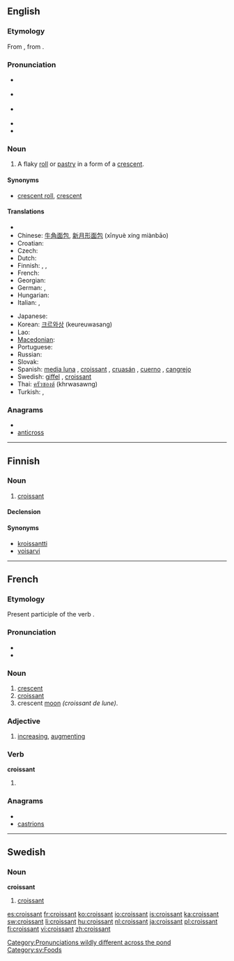 {{also|Croissant}}
==English==
{{wikipedia}}

===Etymology===
From {{etyl|fr}} {{term|croissant||crescent|lang=fr}}, from {{etyl|frm}} {{term|creissant}}.

===Pronunciation===
* {{a|Canada}} {{IPA|/kɹwɒˈsɑ̃/|/kɹwəˈsɑ̃/}}
* {{a|UK}} {{IPA|/ˈkwasɑ̃/|/ˈkɹwasɑ̃/}}
* {{a|US}} {{IPA|/kɻəˈsɑnt/}}
* {{Audio|en-ca-croissant.ogg|Audio (CA)}}
* {{audio|en-us-croissant.ogg|Audio (US)}}

===Noun===
{{en-noun}}

# A flaky [[roll]] or [[pastry]] in a form of a [[crescent]].

====Synonyms====
* [[crescent roll]], [[crescent]]

====Translations====
{{trans-top|a flaky roll or pastry in a form of a crescent}}
* {{trreq|Armenian}}
* Chinese: [[牛角面包]], [[新月形面包]] (xīnyuè xíng miànbāo)
* Croatian: {{t-|hr|kroasan|m}}
* Czech: {{t-|cs|rohlík|m}}
* Dutch: {{t+|nl|croissant|m}}
* Finnish: {{t-|fi|voisarvi}},  {{t+|fi|croissant}},  {{t-|fi|kroissantti}}
* French: {{t+|fr|croissant|m}}
* Georgian: {{t|ka|კროასანი}}
* German: {{t-|de|Croissant|n}}, {{t+|de|Hörnchen|n}}
* Hungarian: {{t+|hu|croissant}}
* Italian: {{t-|it|brioche|f}}, {{t-|it|cornetto|m}}
{{trans-mid}}
* Japanese: {{t-|ja|クロワッサン|tr=kurowassan}}
* Korean: [[크르와상]] (keureuwasang)
* Lao: {{t-|lo|ຄົວຊ່ອງ|tr=khua-sööng|sc=Laoo|xs=Lao}}
* [[Macedonian]]: {{t|mk|кроасан|m|tr=kroasán}}
* Portuguese: {{t-|pt|croissant|m}}
* Russian: {{t+|ru|круассан|m|tr=kruassán}}
* Slovak: {{t-|sk|rožok|m}}
* Spanish: [[media luna]] {{f}}, [[croissant]] {{m}}, [[cruasán]] {{m}}, [[cuerno]] {{m}}, [[cangrejo]] {{m}} {{italbrac|Costa Rica}}
* Swedish: [[giffel]] {{c}}, [[#English|croissant]] {{c}}
* Thai: [[ครัวซองต์]] (khrwasawng)
* Turkish: {{t|tr|kruvasan}},  {{t|tr|kruasan}}
{{trans-bottom}}

===Anagrams===
* {{alphagram|acinorsst}}
* [[anticross#English|anticross]]


[[Category:Pronunciations wildly different across the pond]]

----

==Finnish==

===Noun===
{{infl|fi|noun}}

# [[#English|croissant]]

====Declension====
{{fi-decl-risti|croissant}}

====Synonyms====
* [[kroissantti]]
* [[voisarvi]]

----

==French==

===Etymology===
Present participle of the verb {{term|croître||to increase|lang=fr}}.

===Pronunciation===
* {{IPA|/kʁwasɑ̃/|lang=fr}}
* {{Audio|Fr-croissant2.ogg|Audio (FR)}}

===Noun===
{{fr-noun|m}}

# [[crescent]]
# [[#English|croissant]]
# crescent [[moon]] ''(croissant de lune)''.

===Adjective===
{{fr-adj}}

# [[increase|increasing]], [[augment]]ing

===Verb===
'''croissant'''

# {{present participle of|croître|lang=French}}

===Anagrams===
* {{alphagram|acinorsst}}
* [[castrions#French|castrions]]


----

==Swedish==

===Noun===
{{sv-noun-reg-er}}
'''croissant''' {{c}}

# [[#English|croissant]]

[[Category:sv:Foods]]

[[es:croissant]]
[[fr:croissant]]
[[ko:croissant]]
[[io:croissant]]
[[is:croissant]]
[[ka:croissant]]
[[sw:croissant]]
[[li:croissant]]
[[hu:croissant]]
[[nl:croissant]]
[[ja:croissant]]
[[pl:croissant]]
[[fi:croissant]]
[[vi:croissant]]
[[zh:croissant]]
